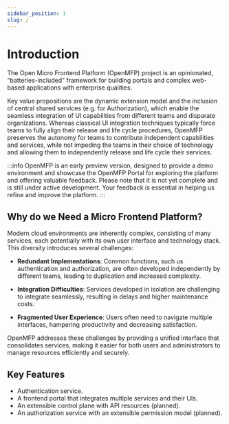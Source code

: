 ```yaml
---
sidebar_position: 1
slug: /
---
```


# Introduction

The Open Micro Frontend Platform (OpenMFP) project is an opinionated, “batteries-included” framework for building portals and complex web-based applications with enterprise qualities.

Key value propositions are the dynamic extension model and the inclusion of central shared services (e.g. for Authorization), which enable the seamless integration of UI capabilities from different teams and disparate organizations. Whereas classical UI integration techniques typically force teams to fully align their release and life cycle procedures, OpenMFP preserves the autonomy for teams to contribute independent capabilities and services, while not impeding the teams in their choice of technology and allowing them to independently release and life cycle their services.

:::info
OpenMFP is an early preview version, designed to provide a demo environment and showcase the OpenMFP Portal for exploring the platform and offering valuable feedback. Please note that it is not yet complete and is still under active development. Your feedback is essential in helping us refine and improve the platform.
:::

## Why do we Need a Micro Frontend Platform?

Modern cloud environments are inherently complex, consisting of many services, each potentially with its own user interface and technology stack. This diversity introduces several challenges:

- **Redundant Implementations**: Common functions, such us authentication and authorization, are often developed independently by different teams, leading to duplication and increased complexity.
  
- **Integration Difficulties**: Services developed in isolation are challenging to integrate seamlessly, resulting in delays and higher maintenance costs.

- **Fragmented User Experience**: Users often need to navigate multiple interfaces, hampering productivity and decreasing satisfaction.

OpenMFP addresses these challenges by providing a unified interface that consolidates services, making it easier for both users and administrators to manage resources efficiently and securely.


## Key Features

- Authentication service.
- A frontend portal that integrates multiple services and their UIs.
- An extensible control plane with API resources (planned).
- An authorization service with an extensible permission model (planned).


